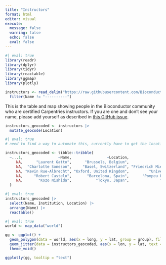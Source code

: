 ```yaml
---
title: "Instructors"
format: html
editor: visual
execute:
  message: false
  warning: false
  echo: false
  eval: false
---
```


```r
#| eval: true
library(readr)
library(dplyr)
library(tidyr)
library(reactable)
library(ggmap)
library(plotly)
```

```r
instructors <- read_delim("https://raw.githubusercontent.com/Bioconductor/bioconductor-teaching/master/bioc-instructors.md", delim = '|', trim_ws = TRUE) |> 
  filter(Name != "----------")
```

This is the table and map showing people in the Bioconductor community who are certified Carpentries instructors. If you are one and don't see your name, please add yourself as described in [this GitHub issue](https://github.com/Bioconductor/bioconductor-teaching/issues/22#issuecomment-1384258079).

```r
instructors_geocoded <- instructors |> 
  mutate_geocode(Location)
```


```r
#| eval: true
# need to find a way to automate this, currently have to get the locations locally using code above then hardcode them as below, as needs Google Maps API key to get the geocode info

instructors_geocoded <- tibble::tribble(
  ~...1,                ~Name,                ~Location,                   ~Institution,                                 ~www, ~...6,        ~lon,       ~lat,
     NA,      "Laurent Gatto",      "Brussels, Belgium",                    "UCLouvain",    "https://lgatto.github.io/about/",    NA,   4.3571696, 50.8476424,
     NA,  "Charlotte Soneson",     "Basel, Switzerland", "Friedrich Miescher Institute",        "https://csoneson.github.io/",    NA,   7.5885761, 47.5595986,
     NA, "Kevin Rue-Albrecht", "Oxford, United Kingdom",         "University of Oxford",        "https://kevinrue.github.io/",    NA,  -1.2577263, 51.7520209,
     NA,     "Robert Castelo",       "Barcelona, Spain",      "Pompeu Fabra University", "https://functionalgenomics.upf.edu",    NA,    2.168568, 41.3873974,
     NA,       "Kozo Nishida",           "Tokyo, Japan",              "Riken Institute",           "https://github.com/kozo2",    NA, 139.6503106, 35.6761919
  )
```

```r
#| eval: true
instructors_geocoded |> 
  select(Name, Institution, Location) |> 
  arrange(Name) |> 
  reactable()
```

```r
#| eval: true
world <- map_data("world")

gg <- ggplot() +
  geom_polygon(data = world, aes(x = long, y = lat, group = group), fill = "grey") +
  geom_jitter(data = instructors_geocoded, aes(x = lon, y = lat, text = paste(Name, Institution, sep = "\n")), color = 'red') +
  theme_void()

ggplotly(gg, tooltip = "text")
```
